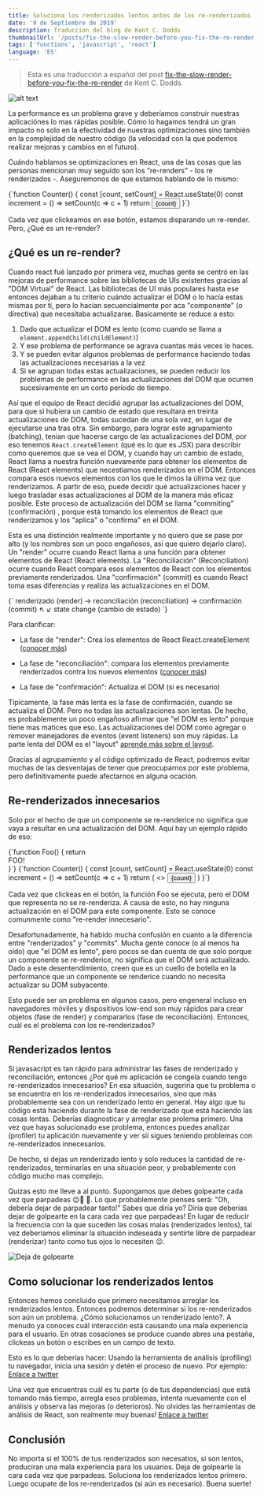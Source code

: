 ```yaml
---
title: Soluciona los renderizados lentos antes de los re-renderizados
date: '9 de Septiembre de 2019'
description: Traducción del blog de Kent C. Dodds
thumbnailUrl: '/posts/fix-the-slow-render-before-you-fix-the-re-render.jpeg'
tags: ['functions', 'javascript', 'react']
language: 'ES'
---
```


> Esta es una traducción a español del post [fix-the-slow-render-before-you-fix-the-re-render](https://kentcdodds.com/blog/fix-the-slow-render-before-you-fix-the-re-render) de Kent C. Dodds.

![alt text](/posts/fix-the-slow-render-before-you-fix-the-re-render.jpeg)

La performance es un problema grave y deberíamos construir nuestras aplicaciónes lo mas rápidas posible. Cómo lo hagamos
tendrá un gran impacto no solo en la efectividad de nuestras optimizaciones sino también en la complejidad de nuestro código
(la velocidad con la que podemos realizar mejoras y cambios en el futuro).

Cuándo hablamos se optimizaciones en React, una de las cosas que las personas mencionan muy seguido son los "re-renders" - los re renderizados -. Aseguremonos de que estamos hablando de lo mismo:

<SyntaxHighlighter showLineNumbers language="javascript">
  {`function Counter() {
  const [count, setCount] = React.useState(0)
  const increment = () => setCount(c => c + 1)
  return <button onClick={increment}>{count}</button>
}`}
</SyntaxHighlighter>

<ButtonCounter />

Cada vez que clickeamos en ese botón, estamos disparando un re-render. Pero, ¿Qué es un re-render?

## ¿Qué es un re-render?

Cuando react fué lanzado por primera vez, muchas gente se centró en las mejoras de performance sobre las bibliotecas de UIs existentes gracias al "DOM Virtual" de React. Las bibliotecas de UI más populares hasta ese entonces dejaban a tu criterio cuándo actualizar el DOM o lo hacía estas mismas por tí, pero lo hacían secuencialmente por aca "componente" (o directiva) que necesitaba actualizarse. Basicamente se reduce a esto:

1. Dado que actualizar el DOM es lento (como cuando se llama a <code>element.appendChild(childElement)</code>)
2. Y ese problema de performance se agrava cuantas más veces lo haces.
3. Y se pueden evitar algunos problemas de performance haciendo todas las actualizaciones necesarias a la vez
4. Si se agrupan todas estas actualizaciones, se pueden reducir los problemas de performance en las actualizaciones del DOM que ocurren sucesivamente en un corto período de tiempo.

Así que el equipo de React decidió agrupar las actualizaciones del DOM, para que si hubiera un cambio de estado que resultara en treinta actualizaciones de DOM, todas sucedan de una sola vez, en lugar de ejecutarse una tras otra. Sin embargo, para lograr este agrupamiento (batching), tenian que hacerse cargo de las actualizaciones del DOM, por eso tenemos <code>React.createElement</code> (qué es lo que es JSX) para describir como queremos que se vea el DOM, y cuando hay un cambio de estado, React llama a nuestra función nuevamente para obtener los elementos de React (React elements) que necestiamos renderizados en el DOM. Entonces compara esos nuevos elementos con los que le dimos la última vez que renderizamos. A partir de eso, puede decidir qué actualizaciones hacer y luego trasladar esas actualizaciones al DOM de la manera más eficaz posible. Este proceso de actualización del DOM se llama "commiting" (confirmación) , porque está tomando los elementos de React que renderizamos y los "aplica" o "confirma" en el DOM.

Esta es una distinción realmente importante y no quiero que se pase por alto (y los nombres son un poco engañosos, así que quiero dejarlo claro). Un "render" ocurre cuando React llama a una función para obtener elementos de React (React elements). La "Reconciliación" (Reconciliation) ocurre cuando React compara esos elementos de React con los elementos previamente renderizados. Una "confirmación" (commit) es cuando React toma esas diferencias y realiza las actualizaciones en el DOM.

<SyntaxHighlighter language="javascript">
  {`
  renderizado (render) → reconciliación (reconciliation) → confirmación (commit)
                     ↖                                    ↙
                        state change (cambio de estado)
  `}
</SyntaxHighlighter>

Para clarificar:

- La fase de "render": Crea los elementos de React React.createElement (<a href="https://kentcdodds.com/blog/what-is-jsx" target="_blank">conocer más</a>)

- La fase de "reconciliación": compara los elementos previamente renderizados contra los nuevos elementos (<a href="https://es.reactjs.org/docs/reconciliation.html" target="_blank">conocer más</a>)
- La fase de "confirmación": Actualiza el DOM (si es necesario)

Tipicamente, la fase más lenta es la fase de confirmación, cuando se actualiza el DOM. Pero no todas las actualizaciones son lentas. De hecho, es probablemente un poco engañoso afirmar que "el DOM es lento" porque tiene mas matices que eso. Las actualizaciones del DOM como agregar o remover manejadores de eventos (event listeners) son muy rápidas. La parte lenta del DOM es el "layout" <a href="https://www.youtube.com/watch?v=3bc71-xzoWA" target="_blank">aprende más sobre el layout</a>.

Gracias al agrupamiento y al código optimizado de React, podremos evitar muchas de las desventajas de tener que preocuparnos por este problema, pero definitivamente puede afectarnos en alguna ocación.

## Re-renderizados innecesarios

Solo por el hecho de que un componente se re-renderice no significa que vaya a resultar en una actualización del DOM. Aquí hay un ejemplo rápido de eso:

<SyntaxHighlighter showLineNumbers language="javascript">
  {`function Foo() {
  return <div>FOO!</div>
}`}
</SyntaxHighlighter>

<SyntaxHighlighter showLineNumbers language="javascript">
  {`function Counter() {
  const [count, setCount] = React.useState(0)
  const increment = () => setCount(c => c + 1)
  return (
    <>
      <Foo />
      <button onClick={increment}>{count}</button>
    </>
  )
}`}
</SyntaxHighlighter>

Cada vez que clickeas en el botón, la función Foo se ejecuta, pero el DOM que representa no se re-renderiza. A causa de esto, no hay ninguna actualización en el DOM para este componente. Esto se conoce comunmente como "re-render innecesario".

Desafortunadamente, ha habido mucha confusión en cuanto a la diferencia entre "renderizados" y "commits". Mucha gente conoce (o al menos ha oído) que "el DOM es lento", pero pocos se dan cuenta de que solo porque un componente se re-renderice, no significa que el DOM será actualizado. Dado a este desentendimiento, creen que es un cuello de botella en la performance que un componente se renderice cuando no necesita actualizar su DOM subyacente.

Esto puede ser un problema en algunos casos, pero engeneral incluso en navegadores móviles y dispositivos low-end son muy rápidos para crear objetos (fase de render) y compararlos (fase de reconciliación). Entonces, cuál es el problema con los re-renderizados?

## Renderizados lentos

Si javasacript es tan rápido para administrar las fases de renderizado y reconciliación, entonces ¿Por qué mi aplicación se congela cuando tengo re-renderizados innecesarios? En esa situación, sugeriría que tu problema o se encuentra en los re-renderizados innecesarios, sino que más probablemente sea con un renderizado lento en general. Hay algo que tu código está haciendo durante la fase de renderizado que está haciendo las cosas lentas. Deberías diagnosticar y arreglar ese prolema primero. Una vez que hayas solucionado ese problema, entonces puedes analizar (profiler) tu aplicación nuevamente y ver sii sigues teniendo problemas con re-renderizados innecesarios.

De hecho, si dejas un renderizado lento y solo reduces la cantidad de re-renderizados, terminarías en una situación peor, y probablemente con código mucho mas complejo.

Quizas esto me lleve a al punto. Supongamos que debes golpearte cada vez que parpadeas 😉🤛 🥴. Lo que probablemente pienses será: "Oh, debería dejar de parpadear tanto!" Sabes que diría yo? Diría que deberías dejar de golpearte en la cara cada vez que parpadeas! En lugar de reducir la frecuencia con la que suceden las cosas malas (renderizados lentos), tal vez deberíamos eliminar la situación indeseada y sentirte libre de parpadear (renderizar) tanto como tus ojos lo necesiten 😉.

![Deja de golpearte](https://res.cloudinary.com/kentcdodds-com/image/upload/f_auto,q_auto,dpr_2.0/v1625032718/kentcdodds.com/content/blog/fix-the-slow-render-before-you-fix-the-re-render/stop-hitting-yourself.gif)

## Como solucionar los renderizados lentos

Entonces hemos concluido que primero necesitamos arreglar los renderizados lentos. Entonces podremos determinar si los re-renderizados son aún un problema. ¿Cómo solucionamos un renderizado lento?. A menudo ya conoces cuál interacción está causando una mala experiencia para el usuario. En otras cosaciones se produce cuando abres una pestaña, clickeas un botón o escribes en un campo de texto.

Esto es lo que deberías hacer: Usando la herramienta de análisis (profiling) tu navegador, inicia una sesión y detén el proceso de nuevo. Por ejemplo: <a href="https://twitter.com/brian_d_vaughn/status/1171158009277403136" target="_blank">Enlace a twitter</a>

Una vez que encuentras cuál es tu parte (o de tus dependencias) que está tomando más tiempo, arregla esos problemas, intenta nuevamente con el análisis y observa las mejoras (o deterioros). No olvides las herramientas de análisis de React, son realmente muy buenas! <a href="https://twitter.com/brian_d_vaughn/status/1126950967201546240" target="_blank">Enlace a twitter</a>

## Conclusión

No importa si el 100% de tus renderizados son necesatios, si son lentos, produciran una mala experiencia para los usuarios. Deja de golpearte la cara cada vez que parpadeas. Soluciona los renderizados lentos primero. Luego ocupate de los re-renderizados (si aún es necesario). Buena suerte!
